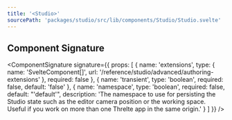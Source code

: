 ```yaml
---
title: '<Studio>'
sourcePath: 'packages/studio/src/lib/components/Studio/Studio.svelte'
---
```


## Component Signature

<ComponentSignature
  signature={{
    props: [
      {
        name: 'extensions',
        type: { name: 'SvelteComponent[]', url: '/reference/studio/advanced/authoring-extensions' },
        required: false
      },
      { name: 'transient', type: 'boolean', required: false, default: 'false' },
      {
        name: 'namespace',
        type: 'boolean',
        required: false,
        default: "'default'",
        description:
          'The namespace to use for persisting the Studio state such as the editor camera position or the working space. Useful if you work on more than one Threlte app in the same origin.'
      }
    ]
  }}
/>
